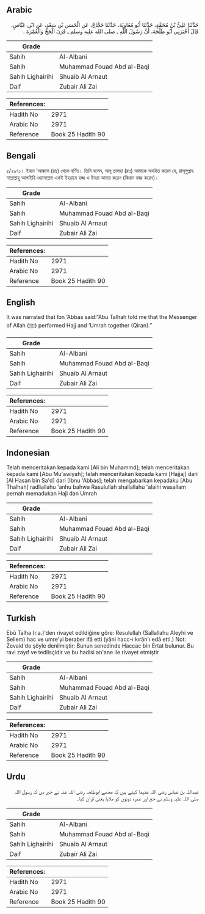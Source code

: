 ## Arabic


<div dir="rtl" lang="ar" style={{fontSize:'larger',backgroundColor:'#f8f9fa',padding:20}}>
حَدَّثَنَا عَلِيُّ بْنُ مُحَمَّدٍ، حَدَّثَنَا أَبُو مُعَاوِيَةَ، حَدَّثَنَا حَجَّاجٌ، عَنِ الْحَسَنِ بْنِ سَعْدٍ، عَنِ ابْنِ عَبَّاسٍ، قَالَ أَخْبَرَنِي أَبُو طَلْحَةَ، أَنَّ رَسُولَ اللَّهِ ـ صلى الله عليه وسلم ـ قَرَنَ الْحَجَّ وَالْعُمْرَةَ ‏.‏
</div>
<div style={{backgroundColor:'#f8f9fa',padding:20, marginBottom: 10}}><table> <thead> <tr> <th>Grade</th> <th></th> </tr> </thead> <tbody> <tr><td>Sahih</td><td>Al-Albani</td></tr><tr><td>Sahih</td><td>Muhammad Fouad Abd al-Baqi</td></tr><tr><td>Sahih Lighairihi</td><td>Shuaib Al Arnaut</td></tr><tr><td>Daif</td><td>Zubair Ali Zai</td></tr></tbody></table><table> <thead> <tr> <th>References:</th> <th></th> </tr> </thead> <tbody><tr><td>Hadith No</td><td>2971</td></tr><tr><td>Arabic No</td><td>2971</td></tr><tr><td>Reference</td><td>Book 25 Hadith 90</td></tr></tbody></table></div>

## Bengali


<div dir="ltr" lang="bn" style={{fontSize:'larger',backgroundColor:'#f8f9fa',padding:20}}>
৫/২৯৭১। ইবনে ‘আব্বাস (রাঃ) থেকে বর্ণিত। তিনি বলেন, আবূ তালহা (রাঃ) আমাকে অবহিত করেন যে, রাসূলুল্লাহ সাল্লাল্লাহু আলাইহি ওয়াসাল্লাম একই ইহরামে হজ্জ ও উমরা আদায় করেন (কিরান হজ্জ করেন)।
</div>
<div style={{backgroundColor:'#f8f9fa',padding:20, marginBottom: 10}}><table> <thead> <tr> <th>Grade</th> <th></th> </tr> </thead> <tbody> <tr><td>Sahih</td><td>Al-Albani</td></tr><tr><td>Sahih</td><td>Muhammad Fouad Abd al-Baqi</td></tr><tr><td>Sahih Lighairihi</td><td>Shuaib Al Arnaut</td></tr><tr><td>Daif</td><td>Zubair Ali Zai</td></tr></tbody></table><table> <thead> <tr> <th>References:</th> <th></th> </tr> </thead> <tbody><tr><td>Hadith No</td><td>2971</td></tr><tr><td>Arabic No</td><td>2971</td></tr><tr><td>Reference</td><td>Book 25 Hadith 90</td></tr></tbody></table></div>

## English


<div dir="ltr" lang="en" style={{fontSize:'larger',backgroundColor:'#f8f9fa',padding:20}}>
It was narrated that Ibn ‘Abbas said:“Abu Talhah told me that the Messenger of Allah (ﷺ) performed Hajj and ‘Umrah together (Qiran).”
</div>
<div style={{backgroundColor:'#f8f9fa',padding:20, marginBottom: 10}}><table> <thead> <tr> <th>Grade</th> <th></th> </tr> </thead> <tbody> <tr><td>Sahih</td><td>Al-Albani</td></tr><tr><td>Sahih</td><td>Muhammad Fouad Abd al-Baqi</td></tr><tr><td>Sahih Lighairihi</td><td>Shuaib Al Arnaut</td></tr><tr><td>Daif</td><td>Zubair Ali Zai</td></tr></tbody></table><table> <thead> <tr> <th>References:</th> <th></th> </tr> </thead> <tbody><tr><td>Hadith No</td><td>2971</td></tr><tr><td>Arabic No</td><td>2971</td></tr><tr><td>Reference</td><td>Book 25 Hadith 90</td></tr></tbody></table></div>

## Indonesian


<div dir="ltr" lang="id" style={{fontSize:'larger',backgroundColor:'#f8f9fa',padding:20}}>
Telah menceritakan kepada kami [Ali bin Muhammd]; telah menceritakan kepada kami [Abu Mu'awiyah]; telah menceritakan kepada kami [Hajjaj] dari [Al Hasan bin Sa'd] dari [Ibnu 'Abbas]; telah mengabarkan kepadaku [Abu Thalhah] radliallahu 'anhu bahwa Rasulullah shallallahu 'alaihi wasallam pernah memadukan Haji dan Umrah
</div>
<div style={{backgroundColor:'#f8f9fa',padding:20, marginBottom: 10}}><table> <thead> <tr> <th>Grade</th> <th></th> </tr> </thead> <tbody> <tr><td>Sahih</td><td>Al-Albani</td></tr><tr><td>Sahih</td><td>Muhammad Fouad Abd al-Baqi</td></tr><tr><td>Sahih Lighairihi</td><td>Shuaib Al Arnaut</td></tr><tr><td>Daif</td><td>Zubair Ali Zai</td></tr></tbody></table><table> <thead> <tr> <th>References:</th> <th></th> </tr> </thead> <tbody><tr><td>Hadith No</td><td>2971</td></tr><tr><td>Arabic No</td><td>2971</td></tr><tr><td>Reference</td><td>Book 25 Hadith 90</td></tr></tbody></table></div>

## Turkish


<div dir="ltr" lang="tr" style={{fontSize:'larger',backgroundColor:'#f8f9fa',padding:20}}>
Ebû Talha (r.a.)'den rivayet edildiğine göre: Resulullah (Sallallahu Aleyhi ve Sellem) hac ve umre'yi beraber ifâ etti (yâni hacc-ı kırân'ı edâ etti.) Not: Zevaid'de şöyle denilmiştir: Bunun senedinde Haccac bin Ertat bulunur. Bu ravi zayıf ve tedlisçidir ve bu hadisi an'ane ile rivayet etmiştir
</div>
<div style={{backgroundColor:'#f8f9fa',padding:20, marginBottom: 10}}><table> <thead> <tr> <th>Grade</th> <th></th> </tr> </thead> <tbody> <tr><td>Sahih</td><td>Al-Albani</td></tr><tr><td>Sahih</td><td>Muhammad Fouad Abd al-Baqi</td></tr><tr><td>Sahih Lighairihi</td><td>Shuaib Al Arnaut</td></tr><tr><td>Daif</td><td>Zubair Ali Zai</td></tr></tbody></table><table> <thead> <tr> <th>References:</th> <th></th> </tr> </thead> <tbody><tr><td>Hadith No</td><td>2971</td></tr><tr><td>Arabic No</td><td>2971</td></tr><tr><td>Reference</td><td>Book 25 Hadith 90</td></tr></tbody></table></div>

## Urdu


<div dir="rtl" lang="ur" style={{fontSize:'larger',backgroundColor:'#f8f9fa',padding:20}}>
عبداللہ بن عباس رضی اللہ عنہما کہتے ہیں کہ مجھے ابوطلحہ رضی اللہ عنہ نے خبر دی کہ رسول اللہ صلی اللہ علیہ وسلم نے حج اور عمرہ دونوں کو ملایا یعنی قران کیا۔
</div>
<div style={{backgroundColor:'#f8f9fa',padding:20, marginBottom: 10}}><table> <thead> <tr> <th>Grade</th> <th></th> </tr> </thead> <tbody> <tr><td>Sahih</td><td>Al-Albani</td></tr><tr><td>Sahih</td><td>Muhammad Fouad Abd al-Baqi</td></tr><tr><td>Sahih Lighairihi</td><td>Shuaib Al Arnaut</td></tr><tr><td>Daif</td><td>Zubair Ali Zai</td></tr></tbody></table><table> <thead> <tr> <th>References:</th> <th></th> </tr> </thead> <tbody><tr><td>Hadith No</td><td>2971</td></tr><tr><td>Arabic No</td><td>2971</td></tr><tr><td>Reference</td><td>Book 25 Hadith 90</td></tr></tbody></table></div>